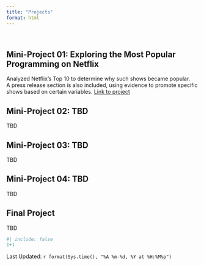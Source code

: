 ```yaml
---
title: "Projects"
format: html
---
```

\

## Mini-Project 01: Exploring the Most Popular Programming on Netflix
Analyzed Netflix's Top 10 to determine why such shows became popular. <br>
A press release section is also included, using evidence to promote specific shows based on certain variables. [Link to project](./mp01.html)

## Mini-Project 02: TBD
TBD

## Mini-Project 03: TBD
TBD

## Mini-Project 04: TBD
TBD

## Final Project
TBD
```r
#| include: false
1+1
```
Last Updated: `r format(Sys.time(), "%A %m-%d, %Y at %H:%M%p")`
